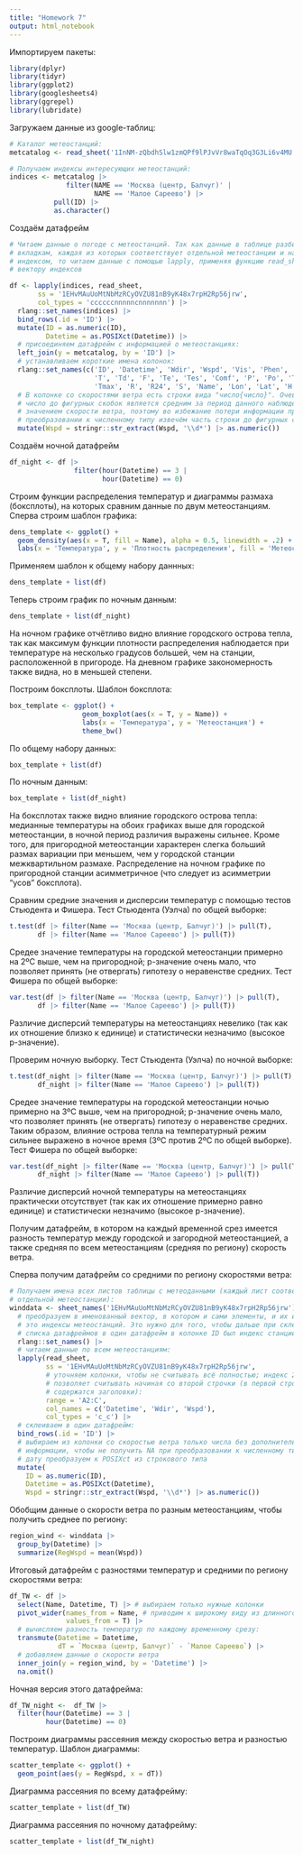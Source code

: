 ```yaml
---
title: "Homework 7"
output: html_notebook
---
```


Импортируем пакеты:
```r
library(dplyr)
library(tidyr)
library(ggplot2)
library(googlesheets4)
library(ggrepel)
library(lubridate)
```

Загружаем данные из google-таблиц:
```r
# Каталог метеостанций:
metcatalog <- read_sheet('1InNM-zQbdhSlw1zmQPf9lPJvVr8waTqOq3G3Li6v4MU')

# Получаем индексы интересующих метеостанций:
indices <- metcatalog |>
              filter(NAME == 'Москва (центр, Балчуг)' |
                     NAME == 'Малое Сареево') |> 
           pull(ID) |> 
           as.character()
```
Создаём датафрейм
```r
# Читаем данные о погоде с метеостанций. Так как данные в таблице разбиты по
# вкладкам, каждая из которых соответствует отдельной метеостанции и названа её
# индексом, то читаем данные с помощью lapply, применяя функцию read_sheet к
# вектору индексов

df <- lapply(indices, read_sheet,
       ss = '1EHvMAuUoMtNbMzRCyOVZU81nB9yK48x7rpH2Rp56jrw',
       col_types = 'ccccccnnnnncnnnnnnn') |> 
  rlang::set_names(indices) |> 
  bind_rows(.id = 'ID') |> 
  mutate(ID = as.numeric(ID),
         Datetime = as.POSIXct(Datetime)) |> 
  # присоединяем датафрейм с информацией о метеостанциях:
  left_join(y = metcatalog, by = 'ID') |>
  # устанавливаем короткие имена колонок:
  rlang::set_names(c('ID', 'Datetime', 'Wdir', 'Wspd', 'Vis', 'Phen', 'Cloud',
                     'T', 'Td', 'F', 'Te', 'Tes', 'Comf', 'P', 'Po', 'Tmin',
                     'Tmax', 'R', 'R24', 'S', 'Name', 'Lon', 'Lat', 'H')) |> 
  # В колонке со скоростями ветра есть строки вида "число{число}". Очевидно, что
  # число до фигурных скобок является средним за период данного наблюдения
  # значением скорости ветра, поэтому во избежание потери информации при 
  # преобразовании к численному типу извечём часть строки до фигурных скобок:
  mutate(Wspd = stringr::str_extract(Wspd, '\\d*') |> as.numeric())
```
Создаём ночной датафрейм
```r
df_night <- df |> 
                filter(hour(Datetime) == 3 |
                       hour(Datetime) == 0)
```
Строим функции распределения температур и диаграммы размаха (боксплоты), на
которых сравним данные по двум метеостанциям.
Сперва строим шаблон графика:
```r
dens_template <- ggplot() +
  geom_density(aes(x = T, fill = Name), alpha = 0.5, linewidth = .2) +
  labs(x = 'Температура', y = 'Плотность распределения', fill = 'Метеостанция')
```
Применяем шаблон к общему набору даннных:
```r
dens_template + list(df)
```
Теперь строим график по ночным данным:
```r
dens_template + list(df_night)
```
На ночном графике отчётливо видно влияние городского острова тепла, так как
максимум функции плотности распределения наблюдается при температуре на
несколько градусов большей, чем на станции, расположенной в пригороде. На
дневном графике закономерность также видна, но в меньшей степени.

Построим боксплоты. Шаблон боксплота:
```r
box_template <- ggplot() +
                  geom_boxplot(aes(x = T, y = Name)) +
                  labs(x = 'Температура', y = 'Метеостанция') +
                  theme_bw()
```
По общему набору данных:
```r
box_template + list(df)
```
По ночным данным:
```r
box_template + list(df_night)
```
На боксплотах также видно влияние городского острова тепла: медианные
температуры на обоих графиках выше для городской метеостанции, в ночной период
различия выражены сильнее. Кроме того, для пригородной метеостанции характерен
слегка больший размах вариации при меньшем, чем у городской станции
межквартильном размахе. Распределение на ночном графике по пригородной станции
асимметричное (что следует из асимметрии "усов" боксплота).

Сравним средние значения и дисперсии температур с помощью тестов Стьюдента и
Фишера.
Тест Стьюдента (Уэлча) по общей выборке:
```r
t.test(df |> filter(Name == 'Москва (центр, Балчуг)') |> pull(T),
       df |> filter(Name == 'Малое Сареево') |> pull(T))
```
Средее значение температуры на городской метеостанции примерно на 2ºC выше, чем
на пригородной; p-значение очень мало, что позволяет  принять (не отвергать)
гипотезу о неравенстве средних. 
Тест Фишера по общей выборке:
```r
var.test(df |> filter(Name == 'Москва (центр, Балчуг)') |> pull(T),
       df |> filter(Name == 'Малое Сареево') |> pull(T))
```
Различие дисперсий температуры на метеостанциях невелико (так как их отношение
близко к единице) и статистически незначимо (высокое p-значение).

Проверим ночную выборку.
Тест Стьюдента (Уэлча) по ночной выборке:
```r
t.test(df_night |> filter(Name == 'Москва (центр, Балчуг)') |> pull(T),
       df_night |> filter(Name == 'Малое Сареево') |> pull(T))
```
Средее значение температуры на городской метеостанции ночью примерно на 3ºC 
выше, чем на пригородной; p-значение очень мало, что позволяет  принять (не
отвергать) гипотезу о неравенстве средних. Таким образом, влияние острова тепла
на температурный режим сильнее выражено в ночное время (3ºC против 2ºC по общей
выборке).
Тест Фишера по общей выборке:
```r
var.test(df_night |> filter(Name == 'Москва (центр, Балчуг)') |> pull(T),
       df_night |> filter(Name == 'Малое Сареево') |> pull(T))
```
Различие дисперсий ночной температуры на метеостанциях практически отсутствует
(так как их отношение примерно равно единице) и статистически незначимо (высокое p-значение).

Получим датафрейм, в котором на каждый временной срез имеется разность
температур между городской и загородной метеостанцией, а также средняя по всем метеостанциям (средняя по региону) скорость ветра.

Сперва получим датафрейм со средними по региону скоростями ветра:
```r
# Получаем имена всех листов таблицы с метеоданными (каждый лист соответствует
# отдельной метеостанции):
winddata <- sheet_names('1EHvMAuUoMtNbMzRCyOVZU81nB9yK48x7rpH2Rp56jrw') |> 
  # преобразуем в именованный вектор, в котором и сами элементы, и их имена --
  # это индексы метеостанций. Это нужно для того, чтобы дальше при склейке
  # списка датафреймов в один датафрейм в колонке ID был индекс станции:
  rlang::set_names() |> 
  # читаем данные по всем метеостанциям:
  lapply(read_sheet,
         ss = '1EHvMAuUoMtNbMzRCyOVZU81nB9yK48x7rpH2Rp56jrw',
         # уточняем колонки, чтобы не считывать всё полностью; индекс 2
         # позволяет считывать начиная со второй строчки (в первой строчке
         # содержатся заголовки):
         range = 'A2:C',
         col_names = c('Datetime', 'Wdir', 'Wspd'),
         col_types = 'c_c') |> 
  # склеиваем в один датафрейм:
  bind_rows(.id = 'ID') |>
  # выбираем из колонки со скоростью ветра только числа без дополнительной
  # информации, чтобы не получить NA при преобразовании к численному типу;
  # дату преобразуем к POSIXct из строкового типа
  mutate(
    ID = as.numeric(ID),
    Datetime = as.POSIXct(Datetime),
    Wspd = stringr::str_extract(Wspd, '\\d*') |> as.numeric())
```
Обобщим данные о скорости ветра по разным метеостанциям, чтобы получить среднее
по региону:
```r
region_wind <- winddata |> 
  group_by(Datetime) |> 
  summarize(RegWspd = mean(Wspd))
```
Итоговый датафрейм с разностями температур и средними по региону скоростями
ветра:
```r
df_TW <- df |>
  select(Name, Datetime, T) |> # выбираем только нужные колонки
  pivot_wider(names_from = Name, # приводим к широкому виду из длинного
              values_from = T) |> 
  # вычисляем разность температур по каждому временному срезу:
  transmute(Datetime = Datetime, 
            dT = `Москва (центр, Балчуг)` - `Малое Сареево`) |> 
  # добавляем данные о скорости ветра
  inner_join(y = region_wind, by = 'Datetime') |> 
  na.omit()
```
Ночная версия этого датафрейма:
```r
df_TW_night <-  df_TW |> 
  filter(hour(Datetime) == 3 |
         hour(Datetime) == 0)
```
Построим диаграммы рассеяния между скоростью ветра и разностью температур.
Шаблон диаграммы:
```r
scatter_template <- ggplot() +
  geom_point(aes(y = RegWspd, x = dT))
```
Диаграмма рассеяния по всему датафрейму:
```r
scatter_template + list(df_TW)
```
Диаграмма рассеяния по ночному датафрейму:
```r
scatter_template + list(df_TW_night)
```
















